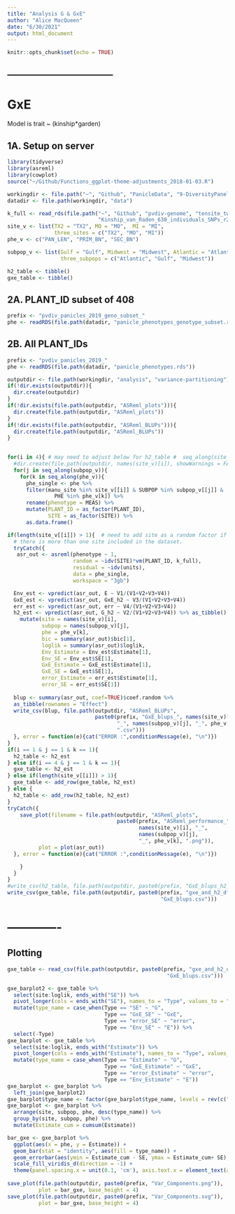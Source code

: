 ```yaml
---
title: "Analysis G & GxE"
author: "Alice MacQueen"
date: "6/30/2021"
output: html_document
---
```


```r
knitr::opts_chunk$set(echo = TRUE)
```

## -----------------------------------
# GxE 
Model is trait ~ (kinship*garden)


## 1A. Setup on server

```r
library(tidyverse)
library(asreml)
library(cowplot)
source("~/Github/Functions_ggplot-theme-adjustments_2018-01-03.R")

workingdir <- file.path("~", "Github", "PanicleData", "9-DiversityPanel")
datadir <- file.path(workingdir, "data")

k_full <- read_rds(file.path("~", "Github", "pvdiv-genome", "tensite_twoyear",
                             "Kinship_van_Raden_630_individuals_SNPs_r2_20percent.rds"))
site_v <- list(TX2 = "TX2", MO = "MO",  MI = "MI", 
               three_sites = c("TX2", "MO", "MI"))
phe_v <- c("PAN_LEN", "PRIM_BN", "SEC_BN")

subpop_v <- list(Gulf = "Gulf", Midwest = "Midwest", Atlantic = "Atlantic", 
                 three_subpops = c("Atlantic", "Gulf", "Midwest"))

h2_table <- tibble()
gxe_table <- tibble()
```

## 2A. PLANT_ID subset of 408

```r
prefix <- "pvdiv_panicles_2019_geno_subset_"
phe <- readRDS(file.path(datadir, "panicle_phenotypes_genotype_subset.rds"))
```

## 2B. All PLANT_IDs

```r
prefix <- "pvdiv_panicles_2019_"
phe <- readRDS(file.path(datadir, "panicle_phenotypes.rds"))
```

```r
outputdir <- file.path(workingdir, "analysis", "variance-partitioning")
if(!dir.exists(outputdir)){
  dir.create(outputdir)
}
if(!dir.exists(file.path(outputdir, "ASReml_plots"))){
  dir.create(file.path(outputdir, "ASReml_plots"))
}
if(!dir.exists(file.path(outputdir, "ASReml_BLUPs"))){
  dir.create(file.path(outputdir, "ASReml_BLUPs"))
}
 

for(i in 4){ # may need to adjust below for h2_table #  seq_along(site_v)
  #dir.create(file.path(outputdir, names(site_v)[i]), showWarnings = FALSE)
  for(j in seq_along(subpop_v)){
    for(k in seq_along(phe_v)){
      phe_single <- phe %>%
      filter(manu_site %in% site_v[[i]] & SUBPOP %in% subpop_v[[j]] & 
               PHE %in% phe_v[k]) %>%
      rename(phenotype = MEAS) %>%
      mutate(PLANT_ID = as_factor(PLANT_ID),
             SITE = as_factor(SITE)) %>%
      as.data.frame()

if(length(site_v[[i]]) > 1){  # need to add site as a random factor if 
  # there is more than one site included in the dataset.
  tryCatch({
   asr_out <- asreml(phenotype ~ 1,
                     random = ~idv(SITE)*vm(PLANT_ID, k_full),
                     residual = ~idv(units),
                     data = phe_single, 
                     workspace = "3gb")

  Env_est <- vpredict(asr_out, E ~ V1/(V1+V2+V3+V4))
  GxE_est <- vpredict(asr_out, GxE_h2 ~ V3/(V1+V2+V3+V4))
  err_est <- vpredict(asr_out, err ~ V4/(V1+V2+V3+V4))
  h2_est <- vpredict(asr_out, G_h2 ~ V2/(V1+V2+V3+V4)) %>% as_tibble() %>%
    mutate(site = names(site_v)[i],
           subpop = names(subpop_v)[j],
           phe = phe_v[k],
           bic = summary(asr_out)$bic[1],
           loglik = summary(asr_out)$loglik,
           Env_Estimate = Env_est$Estimate[1],
           Env_SE = Env_est$SE[1],
           GxE_Estimate = GxE_est$Estimate[1],
           GxE_SE = GxE_est$SE[1],
           error_Estimate = err_est$Estimate[1],
           error_SE = err_est$SE[1])
  
  blup <- summary(asr_out, coef=TRUE)$coef.random %>% 
  as_tibble(rownames = "Effect")
  write_csv(blup, file.path(outputdir, "ASReml_BLUPs", 
                            paste0(prefix, "GxE_blups_", names(site_v)[i],
                                   "_", names(subpop_v)[j], "_", phe_v[k],
                                   ".csv")))
  }, error = function(e){cat("ERROR :",conditionMessage(e), "\n")})
} 
if(i == 1 & j == 1 & k == 1){
  h2_table <- h2_est
} else if(i == 4 & j == 1 & k == 1){
  gxe_table <- h2_est
} else if(length(site_v[[i]]) > 1){
  gxe_table <- add_row(gxe_table, h2_est)
} else {
  h2_table <- add_row(h2_table, h2_est)
}
tryCatch({
    save_plot(filename = file.path(outputdir, "ASReml_plots",
                                   paste0(prefix, "ASReml_performance_",
                                          names(site_v)[i], "_",
                                          names(subpop_v)[j],
                                          "_", phe_v[k], ".png")), 
          plot = plot(asr_out))
  }, error = function(e){cat("ERROR :",conditionMessage(e), "\n")})

    }
  }
}
#write_csv(h2_table, file.path(outputdir, paste0(prefix, "GxE_blups_h2_df.csv")))
write_csv(gxe_table, file.path(outputdir, paste0(prefix, "gxe_and_h2_df_", 
                                                 "GxE_blups.csv")))

```

# -------------
## Plotting
```r
gxe_table <- read_csv(file.path(outputdir, paste0(prefix, "gxe_and_h2_df_", 
                                                   "GxE_blups.csv")))

gxe_barplot2 <- gxe_table %>%
  select(site:loglik, ends_with("SE")) %>%
  pivot_longer(cols = ends_with("SE"), names_to = "Type", values_to = "SE") %>%
  mutate(type_name = case_when(Type == "SE" ~ "G",
                               Type == "GxE_SE" ~ "GxE",
                               Type == "error_SE" ~ "error",
                               Type == "Env_SE" ~ "E")) %>%
  select(-Type)
gxe_barplot <- gxe_table %>%
  select(site:loglik, ends_with("Estimate")) %>%
  pivot_longer(cols = ends_with("Estimate"), names_to = "Type", values_to = "Estimate") %>%
  mutate(type_name = case_when(Type == "Estimate" ~ "G",
                               Type == "GxE_Estimate" ~ "GxE",
                               Type == "error_Estimate" ~ "error",
                               Type == "Env_Estimate" ~ "E"))
gxe_barplot <- gxe_barplot %>%
  left_join(gxe_barplot2)
gxe_barplot$type_name <- factor(gxe_barplot$type_name, levels = rev(c("G", "GxE", "E", "error")))
gxe_barplot <- gxe_barplot %>%
  arrange(site, subpop, phe, desc(type_name)) %>%
  group_by(site, subpop, phe) %>%
  mutate(Estimate_cum = cumsum(Estimate))
```

```r
bar_gxe <- gxe_barplot %>%
  ggplot(aes(x = phe, y = Estimate)) +
  geom_bar(stat = "identity", aes(fill = type_name)) + 
  geom_errorbar(aes(ymin = Estimate_cum - SE, ymax = Estimate_cum+ SE), width = 0.3) + facet_grid(site ~ subpop) +
  scale_fill_viridis_d(direction = -1) +
  theme(panel.spacing.x = unit(0.1, 'cm'), axis.text.x = element_text(angle = 45, hjust = 1, vjust = 1), legend.position = "right") + ylim(c(0,1.01))
  
save_plot(file.path(outputdir, paste0(prefix, "Var_Components.png")),
          plot = bar_gxe, base_height = 4)
save_plot(file.path(outputdir, paste0(prefix, "Var_Components.svg")),
          plot = bar_gxe, base_height = 4)
```

